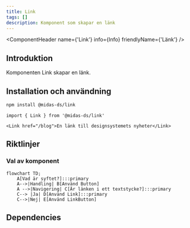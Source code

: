 ```yaml
---
title: Link
tags: []
description: Komponent som skapar en länk
---
```



<ComponentHeader name={'Link'} info={Info} friendlyName={'Länk'} />

## Introduktion

Komponenten Link skapar en länk.

## Installation och användning

```bash npm2yarn
npm install @midas-ds/link
```

```tsx
import { Link } from '@midas-ds/link'
```

```tsx live
<Link href="/blog">En länk till designsystemets nyheter</Link>
```

## Riktlinjer

### Val av komponent

```mermaid
flowchart TD;
    A[Vad är syftet?]:::primary
    A-->|Handling| B[Använd Button]
    A -->|Navigering| C[Är länken i ett textstycke?]:::primary
    C--> |Ja| D[Använd Link]:::primary
    C-->|Nej| E[Använd LinkButton]
```

## Dependencies
<ComponentFooter info={Info}/>
